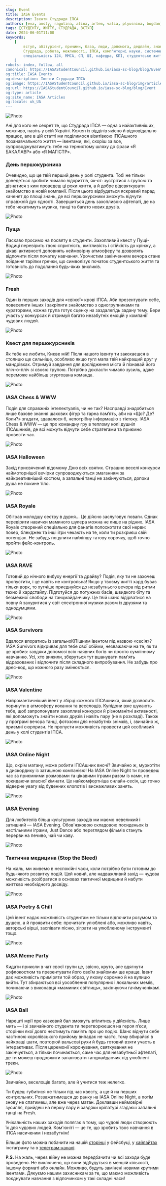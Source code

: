 ```yaml
---
slug: Event
title: IASA Events
description: Івенти Студради ІПСА
authors: [eva, ansty, ragulina, alina, artem, valia, plyusnina, bogdan]
tags: [СТУДЕНТУ, ЖИТТЯ, СТУДРАДА, ВСТУП]
date: 2024-06-01T11:00
keywords: 
    [
        вступ, абітурієнт, причини, база, люди, допомога, дедлайн, знання, 
        Студрада, робота, можливості, ІПСА, комп'ютерні науки, системний аналіз, спеціальність 122, 
        спеціальність 124, ММСА, СП, ШІ, кафедра, КПІ, студентське життя, студрада КПІ, університетське життя
    ]
robots: index, follow, all
canonical: https://IASAStudentCouncil.github.io/iasa-sc-blog/blog/Event
og:title: IASA Events
og:description: Івенти Студради ІПСА
og:image: https://IASAStudentCouncil.github.io/iasa-sc-blog/img/article_logos/iasa_events_logo.png
og:url: https://IASAStudentCouncil.github.io/iasa-sc-blog/blog/Event
og:type: article
og:site_name: IASA Articles
og:locale: uk_UA
---
```


![Photo](./assets/event.png)

Ані для кого не секрет те, що Студрада ІПСА — одна з найактивніших, можливо, навіть у всій Україні. Кожен із відділів якісно й відповідально працює, але в цій статті ми поділимося візитівкою ІПСАшного позанавчального життя — івентами, які, скоріш за все, супроводжуватимуть тебе на тернистому шляху до фрази «Я БАКАЛАВР» або «Я МАГІСТР».

<!--truncate-->

### День першокурсника

Очевидно, що це твій перший день у ролі студента. Тобі не тільки доведеться зробити чимало відкриттів, як-от: зустрітися з групою та дізнатися з ким проведеш ці роки життя, а й добре відсвяткувати знайомство в новій компанії. Після цього відбудеться яскравий парад каченят до площі знань, де всі першокурсники зможуть відчути справжній дух єдності. Завершиться день захопливою афтепаті, де на тебе чекатимуть музика, танці та багато нових друзів.

![Photo](./assets/DP.png)

### Пуща

Ласкаво просимо на посвяту в студенти. Захопливий квест у Пущі-Водиці перевірить твою спритність, кмітливість і стійкість до крінжу, а цікаві активності доповнять неймовірну атмосферу та дозволять відпочити після початку навчання. Урочистим закінченням вечора стане поїдання тарілки гречки, що символізує початок студентського життя та готовність до подолання будь-яких викликів.

![Photo](./assets/pusha.png)

### Fresh

Один із перших заходів для «свіжої» крові ІПСА. Аби презентувати себе, повеселити інших і закріпити знайомство з одногрупниками та кураторами, кожна група готує сценку на заздалегідь задану тему. Бери участь у конкурсах й отримуй багато незабутніх емоцій у компанії чудових людей.

![Photo](./assets/fresh.png)

### Квест для першокурсників

Як тебе не любити, Києве мій! Після нашого івенту ти закохаєшся в столицю ще сильніше, особливо якщо гугл мапа твій найкращий друг у мандрівках. Отримуй завдання для дослідження міста й пізнавай його пліч-о-пліч зі своєю групою. Потрібно докласти чимало зусиль, адже переможе найбільш згуртована команда.

![Photo](./assets/quest.png)

### IASA Chess & WWW

Подія для справжніх інтелектуалів, чи не так? Насправді знадобиться лише базове знання шахових фігур та гарна пам’ять, аби на «Що? Де? Коли?» згадати, здавалося б, непотрібну інформацію з тіктоку. IASA Chess & WWW — це про командну гру в теплому колі душніл ІПСАшників, де всі можуть відчути себе стратегами та приємно провести час.

![Photo](./assets/chess.png)

### IASA Halloween

Захід присвячений відомому Дню всіх святих. Страшно веселі конкурси наймоторнішої вечірки супроводжуються змаганням за найкреативніший костюм, а запальні танці не закінчуються, допоки душа не покине тіло.

![Photo](./assets/hall.png)

### IASA Royale

Обіграв молодшу сестру в дурня... Це дійсно заслуговує поваги. Однак перевірити навички маминого шулєра можна не лише на рідних. IASA Royale створений спеціально для фанатів полоскотати свої нерви: покер, блекджек та інші ігри чекають на те, коли ти розкриєш свій потенціал. Не забудь поцупити найліпшу татову сорочку, щоб точно пройти фейс-контроль.

![Photo](./assets/royale.png)

### IASA RAVE

Готовий до нічного вибуху енергії та драйву? Подія, яку ти не захочеш пропустити, і це навіть не контрольна! Якщо у твоєму житті хард буває тільки ворк, то хутчіше приєднуйся до незабутнього вечора під ритми техно й хардстайлу. Підготуйся до потужних басів, швидкого біту та безмежної свободи на танцмайданчику. Це твій шанс відірватися на повну й зануритися у світ електронної музики разом із друзями та однодумцями.

![Photo](./assets/rave.png)

### IASA Survivors

Вдалося впоратись із загальноКПІшним івентом під назвою «сесія»? IASA Survivors відкриває для тебе свої обійми, незважаючи на те, як ти це зробив: завдяки допомозі всіх наявних богів чи просто сумлінному навчанню. Усі, хто вижили, зберуться тут вшанувати пам'ять відрахованих і відпочити після складного випробування. Не забудь про дрес-код, що кожного разу змінюється.

![Photo](./assets/surv.png)

### IASA Valentine

Найромантичніший івент у збірці кожного ІПСАшника, який дозволить поринути в атмосферу кохання та веселощів. Купідони вже шукають тебе, щоб запропонувати захопливі конкурси й різноманітні активності, які допоможуть знайти нових друзів і навіть пару (не в розкладі). Також у програмі вечора танці, фотозони для незабутніх знімків, і, звичайно ж, приємні сюрпризи. Не пропусти можливість провести цей особливий день у колі студентів ІПСА.

![Photo](./assets/valentine.png)

### IASA Online Night

Що, окрім матану, може робити ІПСАшник вночі? Звичайно ж, муркотіти в дискордику із затишною компанією! На IASA Online Night ти проведеш час за приємними розмовами та цікавими іграми разом із нами, не покидаючи власної кімнати. Це найкомфортніша онлайн-сесія, що точно відверне увагу від буденних клопотів і виснажливих занять.

![Photo](./assets/night.png)

### IASA Evening

Для любителів більш культурних заходів ми маємо невеликий і затишний — IASA Evening. Обов'язковою складовою посиденьок із настільними іграми, Just Dance або переглядом фільмів стануть перерви на печиво, чай чи каву.

![Photo](./assets/evening.png)

### Тактична медицина (Stop the Bleed)

На жаль, ми живемо в неспокійні часи, коли потрібно бути готовим до будь-якого розвитку подій. Цей новий, але надважливий захід — чудова можливість розібратися в основах тактичної медицини й набути життєво необхідного досвіду.

![Photo](./assets/med.png)

### IASA Poetry & Chill

Цей івент надає можливість студентам не тільки відпочити розумом та душею, а й проявити себе: прочитати улюблені або, можливо навіть, авторські вірші, заспівати пісню, зіграти на улюбленому інструменті тощо.

![Photo](./assets/poetry&chill.png)

### IASA Meme Party

Кидати приколи в чат своєї групи це, звісно, круто, але вдягнути рофлокостюм та презентувати його своїм знайомим ще краще. Івент дає можливість приміряти той образ, у якому соромно й на вулицю вийти. Тут збираються всі уособлення популярних і локальних мемів, починаючи з виконавця «маминих світлиць», закінчуючи гачімучєнікамі.

![Photo](./assets/meme.png)

### IASA Ball

Нарешті мрії про казковий бал зможуть втілитись у дійсність. Лише мить — і зі звичайного студента ти перетворюєшся на героя п’єси, сторінки якої довго нестимуть пам’ять про цю подію. Шанс відчути себе частиною королівського прийому випадає не часто, тому вбирайся в найкращі шати, повторюй вальсові рухи й будь готовий взяти участь в інтерактивах. Після церемонії коронування, святкування не закінчується, а тільки починається, саме час для незабутньої афтепаті, де ти можеш продовжити запалювати танцмайданчик під улюблені треки.

![Photo](./assets/ball2.png)

Звичайно, веселощів багато, але й учитися теж нелегко.

Ти будеш губитися не тільки під час квесту, а ще й на перших контрольних. Розважатимешся до ранку на IASA Online Night, а потім знову не спатимеш, але вже через матан. Доклавши неймовірні зусилля, прийдеш на першу пару й завдяки кріпатурі згадаєш запальні танці на Fresh.

Унікальність наших заходів полягає в тому, що чудові люди створюють їх для чудових людей. Ком'юніті — це те, що зробить твоє навчання в ІПСА насиченим і незабутнім!

Більше фото можна побачити на нашій [сторінці](https://www.facebook.com/studrada.iasa) у фейсбуці, у [хайлайтах](https://www.instagram.com/studrada_iasa?igsh=dngzeG01d2g4azg2) інстаграму та в [телеграм-каналі](https://t.me/iasa_event).

**P.S.** На жаль, через війну не можна передбачити чи всі заходи буде проведено. Не виключено, що вони відбудуться в меншій кількості, іншому форматі або онлайн. Можливо, будуть замінені новими крутими івентами. Дякуємо нашим захисникам за те, що маємо можливість поєднувати навчання з відпочинком у такі складні часи!


